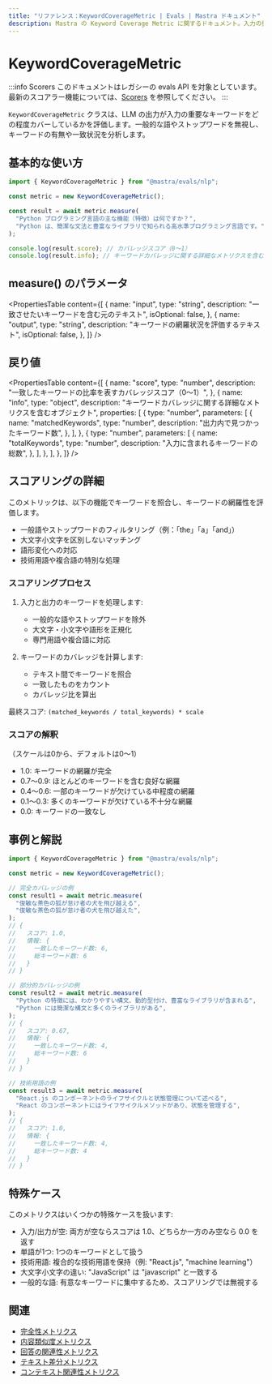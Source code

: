 ```yaml
---
title: "リファレンス：KeywordCoverageMetric | Evals | Mastra ドキュメント"
description: Mastra の Keyword Coverage Metric に関するドキュメント。入力の重要なキーワードが LLM の出力でどの程度カバーされているかを評価します。
---
```


# KeywordCoverageMetric

:::info Scorers
このドキュメントはレガシーの evals API を対象としています。最新のスコアラー機能については、[Scorers](/docs/scorers/overview) を参照してください。
:::

`KeywordCoverageMetric` クラスは、LLM の出力が入力の重要なキーワードをどの程度カバーしているかを評価します。一般的な語やストップワードを無視し、キーワードの有無や一致状況を分析します。

## 基本的な使い方

```typescript
import { KeywordCoverageMetric } from "@mastra/evals/nlp";

const metric = new KeywordCoverageMetric();

const result = await metric.measure(
  "Python プログラミング言語の主な機能（特徴）は何ですか？",
  "Python は、簡潔な文法と豊富なライブラリで知られる高水準プログラミング言語です。",
);

console.log(result.score); // カバレッジスコア（0〜1）
console.log(result.info); // キーワードカバレッジに関する詳細なメトリクスを含むオブジェクト
```


## measure() のパラメータ

<PropertiesTable
  content={[
    {
      name: "input",
      type: "string",
      description: "一致させたいキーワードを含む元のテキスト",
      isOptional: false,
    },
    {
      name: "output",
      type: "string",
      description: "キーワードの網羅状況を評価するテキスト",
      isOptional: false,
    },
  ]}
/>

## 戻り値

<PropertiesTable
  content={[
    {
      name: "score",
      type: "number",
      description:
        "一致したキーワードの比率を表すカバレッジスコア（0〜1）",
    },
    {
      name: "info",
      type: "object",
      description: "キーワードカバレッジに関する詳細なメトリクスを含むオブジェクト",
      properties: [
        {
          type: "number",
          parameters: [
            {
              name: "matchedKeywords",
              type: "number",
              description: "出力内で見つかったキーワード数",
            },
          ],
        },
        {
          type: "number",
          parameters: [
            {
              name: "totalKeywords",
              type: "number",
              description: "入力に含まれるキーワードの総数",
            },
          ],
        },
      ],
    },
  ]}
/>

## スコアリングの詳細

このメトリックは、以下の機能でキーワードを照合し、キーワードの網羅性を評価します。

- 一般語やストップワードのフィルタリング（例：「the」「a」「and」）
- 大文字小文字を区別しないマッチング
- 語形変化への対応
- 技術用語や複合語の特別な処理

### スコアリングプロセス

1. 入力と出力のキーワードを処理します:
   - 一般的な語やストップワードを除外
   - 大文字・小文字や語形を正規化
   - 専門用語や複合語に対応

2. キーワードのカバレッジを計算します:
   - テキスト間でキーワードを照合
   - 一致したものをカウント
   - カバレッジ比を算出

最終スコア: `(matched_keywords / total_keywords) * scale`

### スコアの解釈

（スケールは0から、デフォルトは0～1）

- 1.0: キーワードの網羅が完全
- 0.7～0.9: ほとんどのキーワードを含む良好な網羅
- 0.4～0.6: 一部のキーワードが欠けている中程度の網羅
- 0.1～0.3: 多くのキーワードが欠けている不十分な網羅
- 0.0: キーワードの一致なし

## 事例と解説

```typescript
import { KeywordCoverageMetric } from "@mastra/evals/nlp";

const metric = new KeywordCoverageMetric();

// 完全カバレッジの例
const result1 = await metric.measure(
  "俊敏な茶色の狐が怠け者の犬を飛び越える",
  "俊敏な茶色の狐が怠け者の犬を飛び越えた",
);
// {
//   スコア: 1.0,
//   情報: {
//     一致したキーワード数: 6,
//     総キーワード数: 6
//   }
// }

// 部分的カバレッジの例
const result2 = await metric.measure(
  "Python の特徴には、わかりやすい構文、動的型付け、豊富なライブラリが含まれる",
  "Python には簡潔な構文と多くのライブラリがある",
);
// {
//   スコア: 0.67,
//   情報: {
//     一致したキーワード数: 4,
//     総キーワード数: 6
//   }
// }

// 技術用語の例
const result3 = await metric.measure(
  "React.js のコンポーネントのライフサイクルと状態管理について述べる",
  "React のコンポーネントにはライフサイクルメソッドがあり、状態を管理する",
);
// {
//   スコア: 1.0,
//   情報: {
//     一致したキーワード数: 4,
//     総キーワード数: 4
//   }
// }
```


## 特殊ケース

このメトリクスはいくつかの特殊ケースを扱います:

- 入力/出力が空: 両方が空ならスコアは 1.0、どちらか一方のみ空なら 0.0 を返す
- 単語が1つ: 1つのキーワードとして扱う
- 技術用語: 複合的な技術用語を保持（例: "React.js", "machine learning"）
- 大文字小文字の違い: "JavaScript" は "javascript" と一致する
- 一般的な語: 有意なキーワードに集中するため、スコアリングでは無視する

## 関連

- [完全性メトリクス](./completeness)
- [内容類似度メトリクス](./content-similarity)
- [回答の関連性メトリクス](./answer-relevancy)
- [テキスト差分メトリクス](./textual-difference)
- [コンテキスト関連性メトリクス](./context-relevancy)